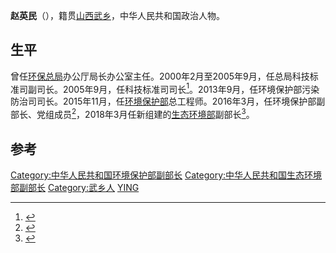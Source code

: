 '''赵英民'''（{{bd|1964年|12月||}}），籍贯[[山西|山西]][[武乡|武乡]]，中华人民共和国政治人物。

==生平 ==
曾任[[环保总局|环保总局]]办公厅局长办公室主任。2000年2月至2005年9月，任总局科技标准司副司长。2005年9月，任科技标准司司长<ref>{{cite book|author1=杨明森|title=中国环境年鉴 2009|date=, 2009.12|publisher=中国环境年鉴社|pages=253|accessdate=2016-04-23}}</ref>。2013年9月，任环境保护部污染防治司司长。2015年11月，任[[环境保护部|环境保护部]]总工程师。2016年3月，任环境保护部副部长、党组成员<ref>{{cite news|title=赵英民任环境保护部副部长|url=http://renshi.people.com.cn/n1/2016/0414/c139617-28274649.html|accessdate=2016-04-23|agency=人民网|archive-date=2021-03-04|archive-url=https://web.archive.org/web/20210304194412/http://renshi.people.com.cn/n1/2016/0414/c139617-28274649.html|dead-url=no}}</ref>，2018年3月任新组建的[[中华人民共和国生态环境部|生态环境部]]副部长<ref>{{cite web |accessdate=2018-04-05 |url=http://www.gov.cn/guowuyuan/2018-04/04/content_5279818.htm |title=国务院任免国家工作人员（4月4日） |publisher=中国政府网 |archive-date=2018-04-05 |archive-url=https://web.archive.org/web/20180405152956/http://www.gov.cn/guowuyuan/2018-04/04/content_5279818.htm |dead-url=no }}</ref>。

==参考==
{{reflist}}

[[Category:中华人民共和国环境保护部副部长|Category:中华人民共和国环境保护部副部长]]
[[Category:中华人民共和国生态环境部副部长|Category:中华人民共和国生态环境部副部长]]
[[Category:武乡人|Category:武乡人]]
[[Category:赵姓|YING]]